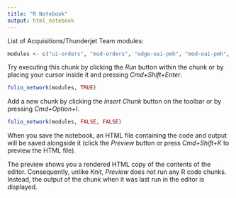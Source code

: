 ```yaml
---
title: "R Notebook"
output: html_notebook
---
```


List of Acquisitions/Thunderjet Team modules:
```r
modules <- c("ui-orders", "mod-orders", "edge-oai-pmh", "mod-oai-pmh", "edge-orders", "mod-inventory", "mod-gobi", "ui-vendors")
```


Try executing this chunk by clicking the *Run* button within the chunk or by placing your cursor inside it and pressing *Cmd+Shift+Enter*. 

```r
folio_network(modules, TRUE)
```


Add a new chunk by clicking the *Insert Chunk* button on the toolbar or by pressing *Cmd+Option+I*.
```r
folio_network(modules, FALSE, FALSE)
```

When you save the notebook, an HTML file containing the code and output will be saved alongside it (click the *Preview* button or press *Cmd+Shift+K* to preview the HTML file). 

The preview shows you a rendered HTML copy of the contents of the editor. Consequently, unlike *Knit*, *Preview* does not run any R code chunks. Instead, the output of the chunk when it was last run in the editor is displayed.

